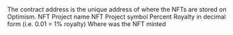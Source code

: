 <ParamField path="contract_address">
The contract address is the unique address of where the NFTs are stored on Optimism.
</ParamField>
<ParamField path="name">
NFT Project name
</ParamField>
<ParamField path="symbol">
NFT Project symbol
</ParamField>
<ParamField path="royalty_pct">
Percent Royalty in decimal form (i.e. 0.01 &#x3D; 1% royalty)
</ParamField>
<ParamField path="platform">
Where was the NFT minted
</ParamField>
